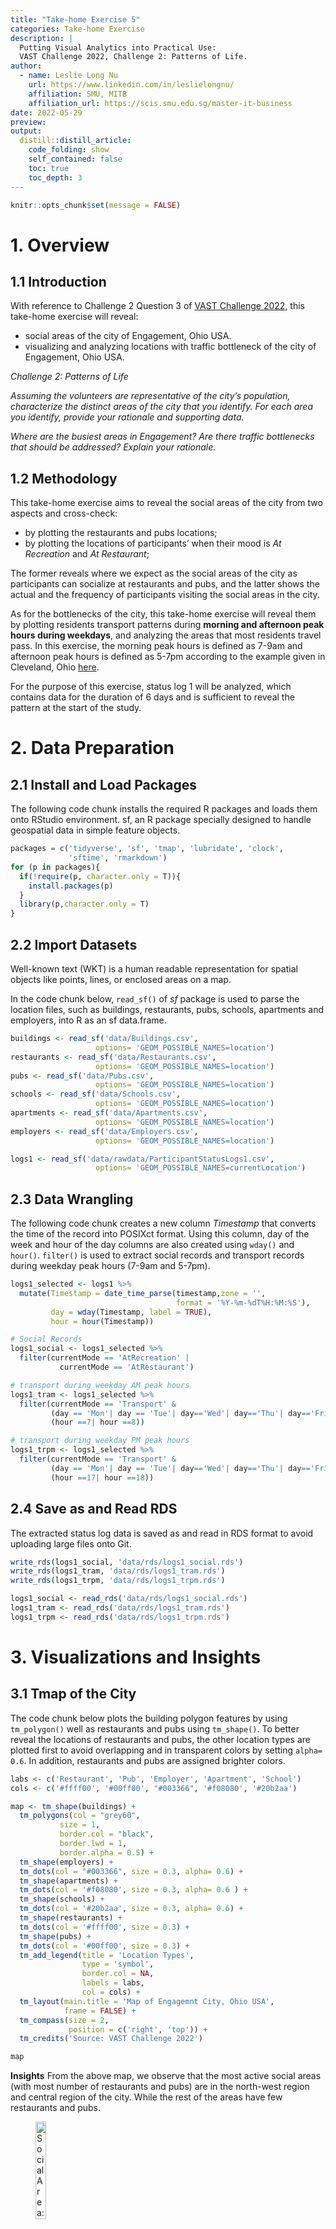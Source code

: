 ```yaml
---
title: "Take-home Exercise 5"
categories: Take-home Exercise
description: |
  Putting Visual Analytics into Practical Use: 
  VAST Challenge 2022, Challenge 2: Patterns of Life. 
author:
  - name: Leslie Long Nu
    url: https://www.linkedin.com/in/leslielongnu/
    affiliation: SMU, MITB
    affiliation_url: https://scis.smu.edu.sg/master-it-business
date: 2022-05-29
preview:
output:
  distill::distill_article:
    code_folding: show
    self_contained: false
    toc: true
    toc_depth: 3
---
```



```r
knitr::opts_chunk$set(message = FALSE)
```

# 1. Overview
## 1.1 Introduction
With reference to Challenge 2 Question 3 of [VAST Challenge 2022](https://vast-challenge.github.io/2022/), this take-home exercise will reveal:

* social areas of the city of Engagement, Ohio USA.
* visualizing and analyzing locations with traffic bottleneck of the city of Engagement, Ohio USA.

*Challenge 2: Patterns of Life*

*Assuming the volunteers are representative of the city’s population, characterize the distinct areas of the city that you identify. For each area you identify, provide your rationale and supporting data. *

*Where are the busiest areas in Engagement? Are there traffic bottlenecks that should be addressed? Explain your rationale.*

## 1.2 Methodology
This take-home exercise aims to reveal the social areas of the city from two aspects and cross-check: 

* by plotting the restaurants and pubs locations;
* by plotting the locations of participants' when their mood is  *At Recreation* and *At Restaurant*;

The former reveals where we expect as the social areas of the city as participants can socialize at restaurants and pubs, and the latter shows the actual and the frequency of participants visiting the social areas in the city. 

As for the bottlenecks of the city, this take-home exercise will reveal them by plotting residents transport patterns during **morning and afternoon peak hours during weekdays**, and analyzing the areas that most residents travel pass. In this exercise, the morning peak hours is defined as 7-9am and afternoon peak hours is defined as 5-7pm according to the example given in Cleveland, Ohio [here](https://en.wikipedia.org/wiki/Rush_hour#United_States). 

For the purpose of this exercise, status log 1 will be analyzed, which contains data for the duration of 6 days and is sufficient to reveal the pattern at the start of the study. 

# 2. Data Preparation
## 2.1 Install and Load Packages 
The following code chunk installs the required R packages and loads them onto RStudio environment. sf, an R package specially designed to handle geospatial data in simple feature objects.

```r
packages = c('tidyverse', 'sf', 'tmap', 'lubridate', 'clock',
             'sftime', 'rmarkdown')
for (p in packages){
  if(!require(p, character.only = T)){
    install.packages(p)
  }
  library(p,character.only = T)
}
```

## 2.2 Import Datasets
Well-known text (WKT) is a human readable representation for spatial objects like points, lines, or enclosed areas on a map. 

In the code chunk below, `read_sf()` of *sf* package is used to parse the location files, such as buildings, restaurants, pubs, schools, apartments and employers, into R as an sf data.frame.

```r
buildings <- read_sf('data/Buildings.csv',
                   options= 'GEOM_POSSIBLE_NAMES=location')
restaurants <- read_sf('data/Restaurants.csv',
                   options= 'GEOM_POSSIBLE_NAMES=location')
pubs <- read_sf('data/Pubs.csv',
                   options= 'GEOM_POSSIBLE_NAMES=location')
schools <- read_sf('data/Schools.csv',
                   options= 'GEOM_POSSIBLE_NAMES=location')
apartments <- read_sf('data/Apartments.csv',
                   options= 'GEOM_POSSIBLE_NAMES=location')
employers <- read_sf('data/Employers.csv',
                   options= 'GEOM_POSSIBLE_NAMES=location')
```

```r
logs1 <- read_sf('data/rawdata/ParticipantStatusLogs1.csv',
                   options= 'GEOM_POSSIBLE_NAMES=currentLocation')
```

## 2.3 Data Wrangling
The following code chunk creates a new column *Timestamp* that converts the time of the record into POSIXct format. Using this column, day of the week and hour of the day columns are also created using `wday()` and `hour()`. 
`filter()` is used to extract social records and transport records during weekday peak hours (7-9am and 5-7pm). 

```r
logs1_selected <- logs1 %>%
  mutate(Timestamp = date_time_parse(timestamp,zone = '',
                                     format = '%Y-%m-%dT%H:%M:%S'),
         day = wday(Timestamp, label = TRUE),
         hour = hour(Timestamp))

# Social Records 
logs1_social <- logs1_selected %>%
  filter(currentMode == 'AtRecreation' | 
           currentMode == 'AtRestaurant')

# transport during weekday AM peak hours
logs1_tram <- logs1_selected %>%
  filter(currentMode == 'Transport' &
         (day == 'Mon'| day == 'Tue'| day=='Wed'| day=='Thu'| day=='Fri') &
         (hour ==7| hour ==8))

# transport during weekday PM peak hours
logs1_trpm <- logs1_selected %>%
  filter(currentMode == 'Transport' &
         (day == 'Mon'| day == 'Tue'| day=='Wed'| day=='Thu'| day=='Fri') &
         (hour ==17| hour ==18))
```

## 2.4 Save as and Read RDS
The extracted status log data is saved as and read in RDS format to avoid uploading large files onto Git. 

```r
write_rds(logs1_social, 'data/rds/logs1_social.rds')
write_rds(logs1_tram, 'data/rds/logs1_tram.rds')
write_rds(logs1_trpm, 'data/rds/logs1_trpm.rds')
```

```r
logs1_social <- read_rds('data/rds/logs1_social.rds')
logs1_tram <- read_rds('data/rds/logs1_tram.rds')
logs1_trpm <- read_rds('data/rds/logs1_trpm.rds')
```

# 3. Visualizations and Insights 
## 3.1 Tmap of the City 
The code chunk below plots the building polygon features by using `tm_polygon()`  well as restaurants and pubs using `tm_shape()`. 
To better reveal the locations of restaurants and pubs, the other location types are plotted first to avoid overlapping and in transparent colors by setting `alpha= 0.6`. In addition, restaurants and pubs are assigned brighter colors.  

```r
labs <- c('Restaurant', 'Pub', 'Employer', 'Apartment', 'School')
cols <- c('#ffff00', '#00ff00', "#003366", '#f08080', '#20b2aa')

map <- tm_shape(buildings) +
  tm_polygons(col = "grey60",
           size = 1,
           border.col = "black",
           border.lwd = 1,
           border.alpha = 0.5) +
  tm_shape(employers) +
  tm_dots(col = "#003366", size = 0.3, alpha= 0.6) +
  tm_shape(apartments) +
  tm_dots(col = '#f08080', size = 0.3, alpha= 0.6 ) +
  tm_shape(schools) +
  tm_dots(col = '#20b2aa', size = 0.3, alpha= 0.6) +
  tm_shape(restaurants) +
  tm_dots(col = '#ffff00', size = 0.3) +
  tm_shape(pubs) +
  tm_dots(col = '#00ff00', size = 0.3) +
  tm_add_legend(title = 'Location Types',
                type = 'symbol',
                border.col = NA,
                labels = labs,
                col = cols) +
  tm_layout(main.title = 'Map of Engagemnt City, Ohio USA',
            frame = FALSE) +
  tm_compass(size = 2,
             position = c('right', 'top')) +
  tm_credits('Source: VAST Challenge 2022')

map
```

**Insights**
From the above map, we observe that the most active social areas (with most number of restaurants and pubs) are in the north-west region and central region of the city. While the rest of the areas have few restaurants and pubs. 

![Social Area: North-West Region](picture/north-west.png){width=20%}

![Social Area: Central Region](picture/central.png){width=40%}

## 3.2 Hexagon Map for Social Areas 
In the code chunk below, `st_make_grid()` of sf package is used to create hexagons.

```r
hex <- st_make_grid(buildings, 
                    cellsize=100, 
                    square=FALSE) %>%
  st_sf() %>%
  rowid_to_column('hex_id')
plot(hex)
```

In the code chunk below, `st_join()` of sf package is used to count the number of event points in the hexagons.

```r
points_in_hex <- st_join(logs1_social, 
                         hex, 
                         join= st_within) %>%
  st_set_geometry(NULL) %>%
  count(name = 'pointCount', hex_id)
head(points_in_hex)
```

In the code chunk below, `left_join()` of dplyr package is used to perform a left-join by using hex as the target table and points_in_hex as the join table. The join ID is hex_id.

```r
hex_combined <- hex %>%
  left_join(points_in_hex, 
            by = 'hex_id') %>%
  replace(is.na(.), 0)
```

In the code chunk below, tmap package is used to create the hexagon binning map for social locations. 

```r
social <- tm_shape(hex_combined %>%
           filter(pointCount > 0))+
  tm_fill("pointCount",
          title = 'Customer Visit Records',
          n = 8,
          style = "quantile") +
  tm_borders(alpha = 0.1) +
  tm_layout(main.title = 'Social Areas of Engagemnt City, Ohio USA\nSocial Hexagon Map',
            frame = FALSE) +
  tm_compass(size = 2,
             position = c('right', 'top')) +
  tm_credits('Source: VAST Challenge 2022')

social
```

The following code chunk compares the hexagon map of social areas against the map of the city showing the location of the restaurants and pubs to check if they are consistent. 

```r
tmap_arrange(map, social)
```

**Insights**

* Comparing the two plots, it is clear that some most of the pubs are very popular and restaurant visits are spread out more equally, as the denser the color of the hexes, the more records of staying at the respective location by the participants. This is probably because that there are more restaurants than pubs in the city, therefore visits to pubs are more concentrated. Also, as the records are updated every 5min, and we already know from analyzing the prosperity of the businesses that participants tend to stay for longer periods at the pubs, leading to more records of visits for pubs than restaurants in general. 
* Generally, both plots are showing similar trends that the north-west area and the central area are the social areas of the city. While there are some restaurants and pubs in the south of the city, they are not as popular or well-frequented by the participants. 

## 3.3 Hexagon Map for Weekday Peak Hours 
In the code chunk below, `st_join()` of sf package is used to count the number of event points in the hexagons for both AM and PM weekday peak hours. 

```r
points_in_hextram <- st_join(logs1_tram, 
                         hex, 
                         join= st_within) %>%
  st_set_geometry(NULL) %>%
  count(name = 'pointCount', hex_id)

points_in_hextrpm <- st_join(logs1_trpm, 
                         hex, 
                         join= st_within) %>%
  st_set_geometry(NULL) %>%
  count(name = 'pointCount', hex_id)

```

In the code chunk below, `left_join()` of dplyr package is used to perform a left-join by using hex as the target table and points_in_hex as the join table. The join ID is hex_id.

```r
hex_combinedtram <- hex %>%
  left_join(points_in_hextram, 
            by = 'hex_id') %>%
  replace(is.na(.), 0)

hex_combinedtrpm <- hex %>%
  left_join(points_in_hextrpm, 
            by = 'hex_id') %>%
  replace(is.na(.), 0)
```

In the code chunk below, tmap package is used to create the hexagon binning map for both AM and PM weekday peak hours. 

```r
am <- tm_shape(hex_combinedtram %>%
           filter(pointCount > 0))+
  tm_fill("pointCount",
          title = 'Traffic Density',
          n = 8,
          style = "quantile") +
  tm_borders(alpha = 0.1) +
  tm_layout(main.title = 'Traffic Bottleneck of Engagemnt City, Ohio USA\nWeekday AM Peak Hours',
            frame = FALSE)

pm <- tm_shape(hex_combinedtrpm %>%
           filter(pointCount > 0))+
  tm_fill("pointCount",
          title = 'Traffic Density',
          n = 8,
          style = "quantile") +
  tm_borders(alpha = 0.1) +
  tm_layout(main.title = '\nWeekday PM Peak Hours',
            frame = FALSE) +
  tm_compass(size = 2,
             position = c('right', 'top')) +
  tm_credits('Source: VAST Challenge 2022')

tmap_arrange(am, pm)
```

**Insights**

* From the comparison of the AM and PM weekday peak hours bottleneck hexagon plots, it is observed that both follows a generally similar pattern where the main routes connecting the the north-west area to the central area and to the south area of the city are likely to see traffic bottlenecks during peak hours. This is consistent with the map of the city as the apartments and workplaces are well spreaded-out in the north-west, central as well as south of the city. 
* There are some slight differences in the AM PM traffic pattern, which is consistent with what we already know about participants daily routines:  most of them travel from home to work in the morning but some go to recreations after work while some go back home. The following picture highlights the slight differences in traffic bottlenecks for AM and PM peak hours. The differences are consistent with some of the pubs' locations in the central areas of the city. 

![Differences in AM PM Traffic Bottlenecks](picture/am pm diff.png)

# 4. Learning Points
This week we focused on geo-spatial analytics and visualizations, where we explored Well-known text (WKT) data and working with R packages such as [`sf`](https://r-spatial.github.io/sf/) and [`tmap`](https://cran.r-project.org/web/packages/tmap/vignettes/tmap-getstarted.html). I find that the learning experience really opened my eyes on what data visualization can do outside of the usual statistical graphs.
